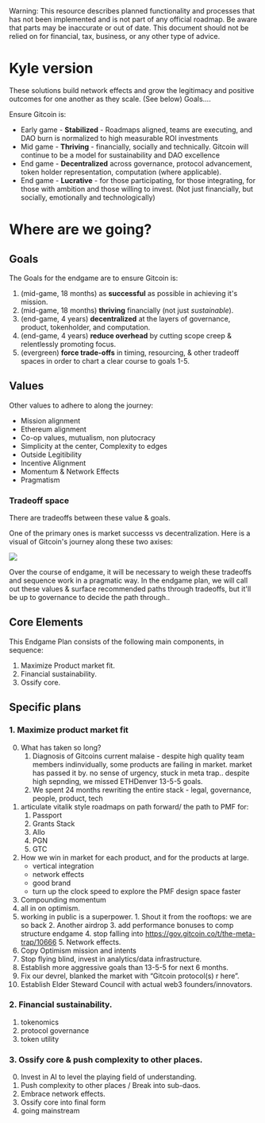 
<Callout type="warning">
  Warning: This resource describes planned functionality and processes that has
  not been implemented and is not part of any official roadmap. Be aware that parts may be inaccurate or out of
  date.  This document should not be relied on for financial, tax, business, or any other type of advice.
</Callout>

# Kyle version


These solutions build network effects and grow the legitimacy and positive outcomes for one another as they scale. (See below)
Goals…. 

Ensure Gitcoin is:
- Early game - **Stabilized** - Roadmaps aligned, teams are executing, and DAO burn is normalized to high measurable ROI investments
- Mid game - **Thriving** - financially, socially and technically. Gitcoin will continue to be a model for sustainability and DAO excellence
- End game - **Decentralized** across governance, protocol advancement, token holder representation, computation (where applicable).
- End game - **Lucrative** - for those participating, for those integrating, for those with ambition and those willing to invest. (Not just financially, but socially, emotionally  and technologically)


# Where are we going?

## Goals 

The Goals for the endgame are to ensure Gitcoin is:

1. (mid-game, 18 months) as **successful** as possible in achieving it's mission.
2. (mid-game, 18 months) **thriving** financially (not just *sustainable*).
3. (end-game, 4 years) **decentralized** at the layers of governance, product, tokenholder, and computation.
4. (end-game, 4 years) **reduce overhead** by cutting scope creep & relentlessly promoting focus.
5. (evergreen) **force trade-offs** in timing, resourcing, & other tradeoff spaces in order to chart a clear course to goals 1-5.

## Values

Other values to adhere to along the journey:
- Mission alignment
- Ethereum alignment
- Co-op values, mutualism, non plutocracy
- Simplicity at the center, Complexity to edges
- Outside Legitibility
- Incentive Alignment
- Momentum & Network Effects
- Pragmatism

### Tradeoff space

There are tradeoffs between these value & goals.  

One of the primary ones is market successs vs decentralization.  Here is a visual of Gitcoin's journey along these two axises:

![](./img/west_map.png)

Over the course of endgame, it will be necessary to weigh these tradeoffs and sequence work in a pragmatic way.  In  the endgame plan, we will call out these values & surface recommended paths through tradeoffs, but it'll be up to governance to decide the path through..

## Core Elements

This Endgame Plan consists of the following main components, in sequence:
1. Maximize Product market fit.
2. Financial sustainability.
3. Ossify core.

## Specific plans

### 1. Maximize product market fit

0. What has taken so long?
	1. Diagnosis of Gitcoins current malaise - despite high quality team members indinvidually, some products are failing in market. market has passed it by. no sense of urgency, stuck in meta trap.. despite high sepnding, we missed ETHDenver 13-5-5 goals.
	2. We spent 24 months rewriting the entire stack - legal, governance, people, product, tech
1. articulate vitalik style roadmaps on path forward/ the path to PMF for:
	1. Passport
	2. Grants Stack
	3. Allo 
	4. PGN
	5. GTC
1. How we win in market for each product, and for the products at large.
	- vertical integration
	- network effects
	- good brand
	- turn up the clock speed to explore the PMF design space faster
3. Compounding momentum
  0. all in on optimism.
  0. working in public is a superpower. 
	1. Shout it from the rooftops: we are so back 
	2. Another airdrop
	3. add performance bonuses to comp structure endgame
	4. stop falling into https://gov.gitcoin.co/t/the-meta-trap/10666
	5. Network effects.
  6. Copy Optimism mission and intents
  7. Stop flying blind, invest in analytics/data infrastructure.
  8. Establish more aggressive goals than 13-5-5 for next 6 months.
  9. Fix our devrel, blanked the market with “Gitcoin protocol(s) r here”.
  10. Establish Elder Steward Council with actual web3 founders/innovators.




### 2. Financial sustainability.

1. tokenomics
2. protocol governance
3. token utility

### 3. Ossify core & push complexity to other places.

0. Invest in AI to level the playing field of understanding.
1. Push complexity to other places / Break into sub-daos.
2. Embrace network effects.
3. Ossify core into final form
4. going mainstream


